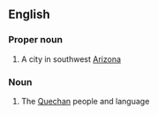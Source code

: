 ==English==

===Proper noun===
{{wikipedia}}
{{en-proper noun}}

# A city in southwest [[Arizona]]

===Noun===
{{en-noun|s|-}}

# The [[Quechan]] people and language
